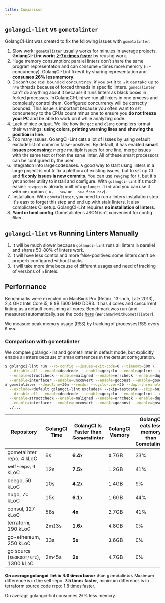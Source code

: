 ```yaml
---
title: Comparison
---
```


## `golangci-lint` vs `gometalinter`

GolangCI-Lint was created to fix the following issues with `gometalinter`:

1. Slow work: `gometalinter` usually works for minutes in average projects.
   **GolangCI-Lint works [2-7x times faster](/usage/performance)** by reusing work.
2. Huge memory consumption: parallel linters don't share the same program representation and can consume
   `n` times more memory (`n` - concurrency). GolangCI-Lint fixes it by sharing representation and **consumes 26% less memory**.
3. Doesn't use real bounded concurrency: if you set it to `n` it can take up to `n*n` threads because of
   forced threads in specific linters. `gometalinter` can't do anything about it because it runs linters as
   black boxes in forked processes. In GolangCI-Lint we run all linters in one process and completely control
   them. Configured concurrency will be correctly bounded.
   This issue is important because you often want to set concurrency to the CPUs count minus one to
   ensure you **do not freeze your PC** and be able to work on it while analyzing code.
4. Lack of nice output. We like how the `gcc` and `clang` compilers format their warnings: **using colors,
   printing warning lines and showing the position in line**.
5. Too many issues. GolangCI-Lint cuts a lot of issues by using default exclude list of common false-positives.
   By default, it has enabled **smart issues processing**: merge multiple issues for one line, merge issues with the
   same text or from the same linter. All of these smart processors can be configured by the user.
6. Integration into large codebases. A good way to start using linters in a large project is not to fix a plethora
   of existing issues, but to set up CI and **fix only issues in new commits**. You can use `revgrep` for it, but it's
   yet another utility to install and configure. With `golangci-lint` it's much easier: `revgrep` is already built into
   `golangci-lint` and you can use it with one option (`-n, --new` or `--new-from-rev`).
7. Installation. With `gometalinter`, you need to run a linters installation step. It's easy to forget this step and
   end up with stale linters. It also complicates CI setup. GolangCI-Lint requires **no installation of linters**.
8. **Yaml or toml config**. Gometalinter's JSON isn't convenient for config files.

## `golangci-lint` vs Running Linters Manually

1. It will be much slower because `golangci-lint` runs all linters in parallel and shares 50-80% of linters work.
2. It will have less control and more false-positives: some linters can't be properly configured without hacks.
3. It will take more time because of different usages and need of tracking of versions of `n` linters.

## Performance

Benchmarks were executed on MacBook Pro (Retina, 13-inch, Late 2013), 2,4 GHz Intel Core i5, 8 GB 1600 MHz DDR3.
It has 4 cores and concurrent linting as a default consuming all cores.
Benchmark was run (and measured) automatically, see the code
[here](https://github.com/anduril/golangci-lint/blob/master/test/bench/bench_test.go) (`BenchmarkWithGometalinter`).

We measure peak memory usage (RSS) by tracking of processes RSS every 5 ms.

### Comparison with gometalinter

We compare golangci-lint and gometalinter in default mode, but explicitly enable all linters because of small differences in the default configuration.

```sh
$ golangci-lint run --no-config --issues-exit-code=0 --timeout=30m \
  --disable-all --enable=deadcode  --enable=gocyclo --enable=golint --enable=varcheck \
  --enable=structcheck --enable=maligned --enable=errcheck --enable=dupl --enable=ineffassign \
  --enable=interfacer --enable=unconvert --enable=goconst --enable=gosec --enable=megacheck
$ gometalinter --deadline=30m --vendor --cyclo-over=30 --dupl-threshold=150 \
  --exclude=<default golangci-lint excludes> --skip=testdata --skip=builtin \
  --disable-all --enable=deadcode  --enable=gocyclo --enable=golint --enable=varcheck \
  --enable=structcheck --enable=maligned --enable=errcheck --enable=dupl --enable=ineffassign \
  --enable=interfacer --enable=unconvert --enable=goconst --enable=gosec --enable=megacheck
  ./...
```

| Repository                           | GolangCI Time | GolangCI Is Faster than Gometalinter | GolangCI Memory | GolangCI eats less memory than Gometalinter |
| ------------------------------------ | ------------- | ------------------------------------ | --------------- | ------------------------------------------- |
| gometalinter repo, 4 kLoC            | 6s            | **6.4x**                             | 0.7GB           | 33%                                         |
| self-repo, 4 kLoC                    | 12s           | **7.5x**                             | 1.2GB           | 41%                                         |
| beego, 50 kLoC                       | 10s           | **4.2x**                             | 1.4GB           | 9%                                          |
| hugo, 70 kLoC                        | 15s           | **6.1x**                             | 1.6GB           | 44%                                         |
| consul, 127 kLoC                     | 58s           | **4x**                               | 2.7GB           | 41%                                         |
| terraform, 190 kLoC                  | 2m13s         | **1.6x**                             | 4.8GB           | 0%                                          |
| go-ethereum, 250 kLoC                | 33s           | **5x**                               | 3.6GB           | 0%                                          |
| go source (`$GOROOT/src`), 1300 kLoC | 2m45s         | **2x**                               | 4.7GB           | 0%                                          |

**On average golangci-lint is 4.6 times faster** than gometalinter. Maximum difference is in the
self-repo: **7.5 times faster**, minimum difference is in terraform source code repo: 1.8 times faster.

On average golangci-lint consumes 26% less memory.
